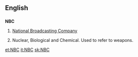 ==English==
==={{initialism}}===
'''NBC'''

# {{US|television|radio}} [[wikipedia:NBC|National Broadcasting Company]]
# {{weapons}} Nuclear, Biological and Chemical. Used to refer to weapons.

[[et:NBC]]
[[it:NBC]]
[[sk:NBC]]